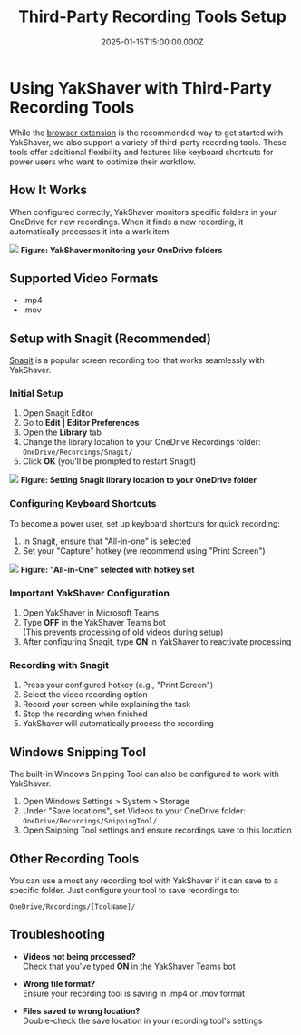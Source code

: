 ﻿---
title: Third-Party Recording Tools Setup
date: '2025-01-15T15:00:00.000Z'
displayOrder: 3
---

# Using YakShaver with Third-Party Recording Tools

While the [browser extension](recording-work-item-browserextension) is the recommended way to get started with YakShaver, we also support a variety of third-party recording tools. These tools offer additional flexibility and features like keyboard shortcuts for power users who want to optimize their workflow.

## How It Works

When configured correctly, YakShaver monitors specific folders in your OneDrive for new recordings. When it finds a new recording, it automatically processes it into a work item.

![](/YakShaver/folder-monitoring.png)
**Figure: YakShaver monitoring your OneDrive folders**

## Supported Video Formats

- .mp4
- .mov

## Setup with Snagit (Recommended)

[Snagit](https://www.techsmith.com/screen-capture.html) is a popular screen recording tool that works seamlessly with YakShaver.

### Initial Setup

1. Open Snagit Editor
2. Go to **Edit | Editor Preferences**
3. Open the **Library** tab
4. Change the library location to your OneDrive Recordings folder:  
   `OneDrive/Recordings/Snagit/`
5. Click **OK** (you'll be prompted to restart Snagit)

![](/snagit-tutorial.jpg)
**Figure: Setting Snagit library location to your OneDrive folder**

### Configuring Keyboard Shortcuts

To become a power user, set up keyboard shortcuts for quick recording:

1. In Snagit, ensure that "All-in-one" is selected
2. Set your "Capture" hotkey (we recommend using "Print Screen")

![](/YakShaver/All-in-One.png)
**Figure: "All-in-One" selected with hotkey set**

### Important YakShaver Configuration

1. Open YakShaver in Microsoft Teams
2. Type **OFF** in the YakShaver Teams bot  
   (This prevents processing of old videos during setup)
3. After configuring Snagit, type **ON** in YakShaver to reactivate processing

### Recording with Snagit

1. Press your configured hotkey (e.g., "Print Screen")
2. Select the video recording option
3. Record your screen while explaining the task
4. Stop the recording when finished
5. YakShaver will automatically process the recording

## Windows Snipping Tool

The built-in Windows Snipping Tool can also be configured to work with YakShaver.

1. Open Windows Settings > System > Storage
2. Under "Save locations", set Videos to your OneDrive folder:  
   `OneDrive/Recordings/SnippingTool/`
3. Open Snipping Tool settings and ensure recordings save to this location

## Other Recording Tools

You can use almost any recording tool with YakShaver if it can save to a specific folder. Just configure your tool to save recordings to:

`OneDrive/Recordings/[ToolName]/`

## Troubleshooting

- **Videos not being processed?**  
  Check that you've typed **ON** in the YakShaver Teams bot
  
- **Wrong file format?**  
  Ensure your recording tool is saving in .mp4 or .mov format
  
- **Files saved to wrong location?**  
  Double-check the save location in your recording tool's settings 
